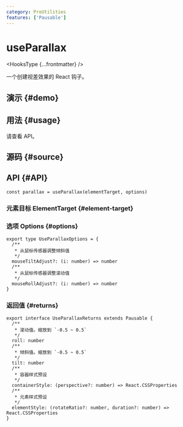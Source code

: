 ```yaml
---
category: ProUtilities
features: ['Pausable']
---
```


# useParallax


<HooksType {...frontmatter} />

一个创建视差效果的 React 钩子。

## 演示 \{#demo}


<App />

## 用法 \{#usage}

请查看 API。

## 源码 \{#source}


<Source />

## API \{#API}

```tsx
const parallax = useParallax(elementTarget, options)
```

### 元素目标 ElementTarget \{#element-target}


<Tip type="target" />

### 选项 Options \{#options}

```tsx
export type UseParallaxOptions = {
  /**
   * 从鼠标传感器调整倾斜值
   */
  mouseTiltAdjust?: (i: number) => number
  /**
   * 从鼠标传感器调整滚动值
   */
  mouseRollAdjust?: (i: number) => number
}
```

### 返回值 \{#returns}

<Tip type="pausable" />

```tsx
export interface UseParallaxReturns extends Pausable {
  /**
   * 滚动值。缩放到 `-0.5 ~ 0.5`
   */
  roll: number
  /**
   * 倾斜值。缩放到 `-0.5 ~ 0.5`
   */
  tilt: number
  /**
   * 容器样式预设
   */
  containerStyle: (perspective?: number) => React.CSSProperties
  /**
   * 元素样式预设
   */
  elementStyle: (rotateRatio?: number, duration?: number) => React.CSSProperties
}
```
